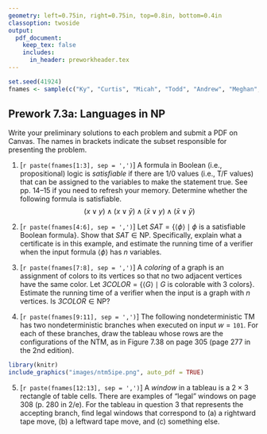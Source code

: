```yaml
---
geometry: left=0.75in, right=0.75in, top=0.8in, bottom=0.4in
classoption: twoside
output: 
  pdf_document:
    keep_tex: false
    includes:
      in_header: preworkheader.tex
---
```


```r
set.seed(41924)
fnames <- sample(c("Ky", "Curtis", "Micah", "Todd", "Andrew", "Meghan", "Allie", "David", "Connor", "Levi", "Ben", "Grace", "Joshua"))
```

## Prework 7.3a: Languages in $\text{NP}$

Write your preliminary solutions to each problem and submit a PDF on Canvas. The names in brackets indicate the subset responsible for presenting the problem.


1. [`r paste(fnames[1:3], sep = ',')`] A formula in Boolean (i.e., propositional) logic is *satisfiable* if there are 1/0 values (i.e., T/F values) that can be assigned to the variables to make the statement true. See pp. 14--15 if you need to refresh your memory. Determine whether the following formula is satisfiable.
$$
(x \vee y) \wedge (x\vee \bar{y}) \wedge (\bar{x} \vee y) \wedge (\bar{x} \vee \bar{y})
$$

2. [`r paste(fnames[4:6], sep = ',')`] Let $\mathit{SAT} = \{ \langle \phi \rangle \mid \phi \text{ is a satisfiable Boolean formula}\}$. Show that $\mathit{SAT} \in \text{NP}$. Specifically, explain what a certificate is in this example, and estimate the running time of a verifier when the input formula $\langle \phi \rangle$ has $n$ variables.  

3. [`r paste(fnames[7:8], sep = ',')`] A *coloring* of a graph is an assignment of colors to its vertices so that no two adjacent vertices have the same color. Let $\mathit{3COLOR} = \{\langle G \rangle \mid G \text{ is colorable with 3 colors}\}$. Estimate the running time of a verifier when the input is a graph with $n$ vertices. Is $\mathit{3COLOR} \in \text{NP}$?

4. [`r paste(fnames[9:11], sep = ',')`]  The following nondeterministic TM has two nondeterministic branches when executed on input $w = \mathtt{101}$. For each of these branches, draw the tableau whose rows are the configurations of the NTM, as in Figure 7.38 on page 305 (page 277 in the 2nd edition).

```r
library(knitr)
include_graphics("images/ntm5ipe.png", auto_pdf = TRUE)
```

5. [`r paste(fnames[12:13], sep = ',')`] A *window* in a tableau is a $2\times 3$ rectangle of table cells. There are examples of "legal" windows on page 308 (p. 280 in 2/e). For the tableau in question 3 that represents the accepting branch, find legal windows that correspond to (a) a rightward tape move, (b) a leftward tape move, and (c) something else.

\medskip
\mbox{}\xrfill[2pt]{1pt}\textsc{\small begin your solutions below this line}\xrfill[2pt]{1pt}\mbox{}

    